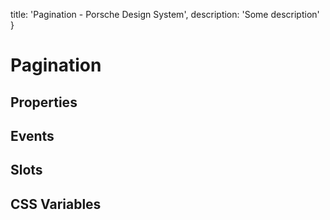 
  title: 'Pagination - Porsche Design System',
  description: 'Some description'
}

# Pagination <ComponentStatus tagName="p-pagination"></ComponentStatus>

## Properties

<ComponentMetaProps tagName="p-pagination"></ComponentMetaProps>

## Events

<ComponentMetaEvents tagName="p-pagination"></ComponentMetaEvents>

## Slots

<ComponentMetaSlots tagName="p-pagination"></ComponentMetaSlots>

## CSS Variables

<ComponentMetaCssVariables tagName="p-pagination"></ComponentMetaCssVariables>